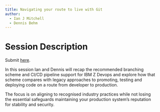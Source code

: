 ```yaml
---
title: Navigating your route to live with Git
author:
  - Ian J Mitchell
  - Dennis Behm
---
```


# Session Description

Submit [here](https://sessionize.com/gs-uk-november-2025/).

In this session Ian and Dennis will recap the recommended branching scheme and CI/CD pipeline support for IBM Z Devops 
and explore how that scheme compares with legacy approaches to promoting, testing and deploying
code on a route from developer to production.

The focus is on aligning to recognised industry practices while not losing the essential 
safeguards maintaining your production system's reputation for stability and security.
